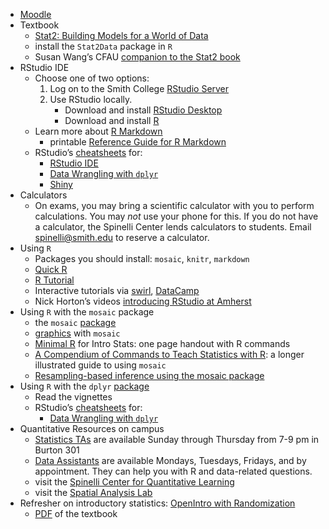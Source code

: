 * [Moodle](https://moodle.smith.edu/course/view.php?id=12202)
* Textbook
    + [Stat2: Building Models for a World of Data](http://bcs.whfreeman.com/stat2/#t_831766____)
    + install the `Stat2Data` package in `R`
    + Susan Wang's CFAU [companion to the Stat2 book](https://www3.amherst.edu/~swang/STAT2/)
* RStudio IDE
    + Choose one of two options:
        1. Log on to the Smith College [RStudio Server](http://rstudio.smith.edu:8787)
        2. Use RStudio locally.
            + Download and install [RStudio Desktop](http://www.rstudio.com/products/rstudio/)
            + Download and install [R](http://cran.us.r-project.org/)
    + Learn more about [R Markdown](http://rmarkdown.rstudio.com/)
        + printable [Reference Guide for R Markdown](https://www.rstudio.com/wp-content/uploads/2016/03/rmarkdown-cheatsheet-2.0.pdf)
    + RStudio's [cheatsheets](http://www.rstudio.com/resources/cheatsheets/) for:
        + [RStudio IDE](https://www.rstudio.com/wp-content/uploads/2016/01/rstudio-IDE-cheatsheet.pdf)
        + [Data Wrangling with `dplyr`](https://www.rstudio.com/wp-content/uploads/2015/02/data-wrangling-cheatsheet.pdf)
        + [Shiny](https://www.rstudio.com/wp-content/uploads/2016/01/shiny-cheatsheet.pdf)
* Calculators
    + On exams, you may bring a scientific calculator with you to perform calculations. You may *not* use your phone for this. If you do not have a calculator, the Spinelli Center lends calculators to students. Email [spinelli@smith.edu](mailto:spinelli@smith.edu) to reserve a calculator. 

* Using `R`
    + Packages you should install: `mosaic`, `knitr`, `markdown`
    + [Quick R](http://www.statmethods.net/)
    + [R Tutorial](http://www.r-tutor.com/)
    + Interactive tutorials via [swirl](http://swirlstats.com/students.html), [DataCamp](https://www.datacamp.com/)
    + Nick Horton's videos [introducing RStudio at Amherst](http://www3.amherst.edu/~nhorton/rstudio/)
    
* Using `R` with the `mosaic` package 
    + the `mosaic` [package](http://cran.r-project.org/web/packages/mosaic/index.html)
    + [graphics](http://cran.r-project.org/web/packages/mosaic/vignettes/GraphicsWithMosaic.html) with `mosaic`
    + [Minimal R](https://cran.r-project.org/web/packages/mosaic/vignettes/MinimalR.pdf) for Intro Stats: one page handout with R commands
    + [A Compendium of Commands to Teach Statistics with R](http://mosaic-web.org/go/Master-Core.pdf): a longer illustrated guide to using `mosaic`
    + [Resampling-based inference using the mosaic package](https://cran.r-project.org/web/packages/mosaic/vignettes/Resampling.pdf)    
    
  
* Using `R` with the `dplyr` [package](http://cran.r-project.org/web/packages/dplyr/index.html)
    + Read the vignettes
    + RStudio's [cheatsheets](http://www.rstudio.com/resources/cheatsheets/) for:
        + [Data Wrangling with `dplyr`](https://www.rstudio.com/wp-content/uploads/2015/02/data-wrangling-cheatsheet.pdf)

* Quantitative Resources on campus
    + [Statistics TAs](http://www.smith.edu/qlc/tutoring.html#S2) are available Sunday through Thursday from 7-9 pm in Burton 301
    + [Data Assistants](https://www.smith.edu/qlc/tutoring.html#D1) are available Mondays, Tuesdays, Fridays, and by appointment. They can help you with R and data-related questions. 
    + visit the [Spinelli Center for Quantitative Learning](http://www.smith.edu/qlc/)
    + visit the [Spatial Analysis Lab](http://www.science.smith.edu/sal/about/teaching-learning-opportunities/)


* Refresher on introductory statistics: [OpenIntro with Randomization](http://www.openintro.org/stat/index.php?stat_book=isrs)
    + [PDF](http://www.openintro.org/download.php?file=isrs1&referrer=/stat/textbook.php) of the textbook



